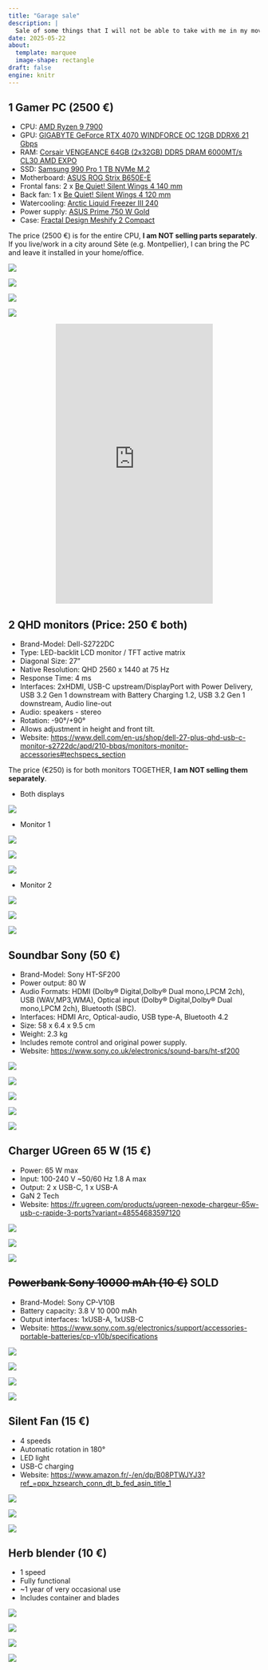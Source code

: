 ```yaml
---
title: "Garage sale"
description: |
  Sale of some things that I will not be able to take with me in my move
date: 2025-05-22
about: 
  template: marquee
  image-shape: rectangle
draft: false
engine: knitr
---
```


## 1 Gamer PC (2500 €)

* CPU: [AMD Ryzen 9 7900](https://www.amd.com/en/products/processors/desktops/ryzen/7000-series/amd-ryzen-9-7900.html)
* GPU: [GIGABYTE GeForce RTX 4070 WINDFORCE OC 12GB DDRX6 21 Gbps](https://www.gigabyte.com/Graphics-Card/GV-N4070WF3OC-12GD-rev-10)
* RAM: [Corsair VENGEANCE 64GB (2x32GB) DDR5 DRAM 6000MT/s CL30 AMD EXPO](https://www.corsair.com/fr/fr/p/memory/cmk64gx5m2b6000z30/vengeance-64gb-2x32gb-ddr5-dram-6000mt-s-cl30-amd-expo-memory-kit-cmk64gx5m2b6000z30)
* SSD: [Samsung 990 Pro 1 TB NVMe M.2](https://www.samsung.com/us/computing/memory-storage/solid-state-drives/990-pro-pcie--4-0-nvme--ssd-1tb-mz-v9p1t0b-am/)
* Motherboard: [ASUS ROG Strix B650E-E](https://rog.asus.com/motherboards/rog-strix/rog-strix-b650e-e-gaming-wifi-model/)
* Frontal fans: 2 x [Be Quiet! Silent Wings 4 140 mm](https://www.bequiet.com/en/casefans/3704)
* Back fan: 1 x [Be Quiet! Silent Wings 4 120 mm](https://www.bequiet.com/en/casefans/3700)
* Watercooling: [Arctic Liquid Freezer III 240](https://www.arctic.de/en/Liquid-Freezer-III-240/ACFRE00134A)
* Power supply: [ASUS Prime 750 W Gold](https://www.asus.com/motherboards-components/power-supply-units/prime/ap-750g/)
* Case: [Fractal Design Meshify 2 Compact](https://www.fractal-design.com/products/cases/meshify/meshify-2-compact/black-tg-dark-tint/)

The price (2500 €) is for the entire CPU, **I am NOT selling parts separately**. If you live/work in a city around Sète (e.g. Montpellier), I can bring the PC and leave it installed in your home/office.

![](images/pc-01.png)

![](images/pc-02.png)

![](images/pc-03.png)

![](images/pc-04.png)

```{=html}
<div style="text-align:center;">
  <iframe width="315" height="560"
  src="https://www.youtube.com/embed/sXGMBHrAwYM"
  frameborder="0"
  allowfullscreen></iframe>
</div>
```



## 2 QHD monitors (Price: 250 € both)

* Brand-Model: Dell-S2722DC
* Type: LED-backlit LCD monitor / TFT active matrix
* Diagonal Size: 27"
* Native Resolution: QHD 2560 x 1440 at 75 Hz
* Response Time: 4 ms
* Interfaces: 2xHDMI, USB-C upstream/DisplayPort with Power Delivery, USB 3.2 Gen 1 downstream with Battery Charging 1.2, USB 3.2 Gen 1 downstream, Audio line-out
* Audio: speakers - stereo
* Rotation: -90°/+90°
* Allows adjustment in height and front tilt.
* Website: <https://www.dell.com/en-us/shop/dell-27-plus-qhd-usb-c-monitor-s2722dc/apd/210-bbqs/monitors-monitor-accessories#techspecs_section>

The price (€250) is for both monitors TOGETHER, **I am NOT selling them separately**.

* Both displays

![](images/displays.jpeg)

* Monitor 1

![](images/display1-01.jpeg)

![](images/display1-02.jpeg)

![](images/display1-03.jpeg)

* Monitor 2

![](images/display2-01.jpeg)

![](images/display2-02.jpeg)

![](images/display2-03.jpeg)

## Soundbar Sony (50 €)

* Brand-Model: Sony HT-SF200
* Power output: 80 W
* Audio Formats: HDMI (Dolby® Digital,Dolby® Dual mono,LPCM 2ch), USB (WAV,MP3,WMA), Optical input (Dolby® Digital,Dolby® Dual mono,LPCM 2ch), Bluetooth (SBC).
* Interfaces: HDMI Arc, Optical-audio, USB type-A, Bluetooth 4.2 
* Size: 58 x 6.4 x 9.5 cm
* Weight: 2.3 kg
* Includes remote control and original power supply.
* Website: <https://www.sony.co.uk/electronics/sound-bars/ht-sf200>

![](images/soundbar-01.jpeg)

![](images/soundbar-02.jpeg)

![](images/soundbar-03.jpeg)

![](images/soundbar-04.jpeg)

![](images/soundbar-05.jpeg)

## Charger UGreen 65 W (15 €)

* Power: 65 W max
* Input: 100-240 V ~50/60 Hz 1.8 A max
* Output: 2 x USB-C, 1 x USB-A
* GaN 2 Tech
* Website: <https://fr.ugreen.com/products/ugreen-nexode-chargeur-65w-usb-c-rapide-3-ports?variant=48554683597120>

![](images/chr-01.jpeg)

![](images/chr-02.jpeg)

![](images/chr-03.jpeg)


## ~~Powerbank Sony 10000 mAh (10 €)~~ **SOLD**

* Brand-Model: Sony CP-V10B
* Battery capacity: 3.8 V 10 000 mAh
* Output interfaces: 1xUSB-A, 1xUSB-C
* Website: <https://www.sony.com.sg/electronics/support/accessories-portable-batteries/cp-v10b/specifications>

![](images/pb-01.png)

![](images/pb-02.png)

![](images/pb-03.png)

![](images/pb-04.png)

## Silent Fan (15 €)

* 4 speeds
* Automatic rotation in 180°
* LED light
* USB-C charging
* Website: <https://www.amazon.fr/-/en/dp/B08PTWJYJ3?ref_=ppx_hzsearch_conn_dt_b_fed_asin_title_1>

![](images/fan-01.jpeg)

![](images/fan-02.jpeg)

![](images/fan-03.jpeg)

## Herb blender (10 €)

* 1 speed
* Fully functional
* ~1 year of very occasional use
* Includes container and blades

![](images/mixer-01.jpeg)

![](images/mixer-02.jpeg)

![](images/mixer-03.jpeg)

![](images/mixer-04.jpeg)
